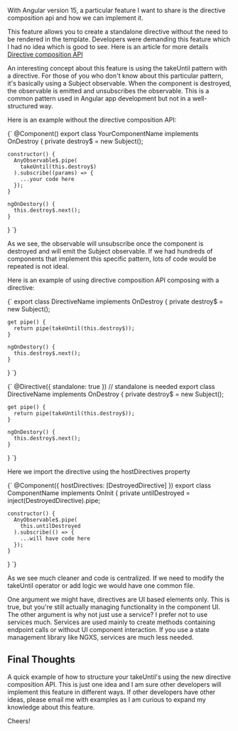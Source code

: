 
With Angular version 15, a particular feature I want to share is the directive composition api and how we can implement it.

This feature allows you to create a standalone directive without the need to be rendered in the template. Developers were demanding this feature which I had no idea which is good to see. Here is an article for more details [Directive composition API](https://www.angularjswiki.com/angular/directive-composition-api-in-angular-15/#real-use-cases)

An interesting concept about this feature is using the takeUntil pattern with a directive. For those of you who don't know about this particular pattern, it's basically using a Subject observable. When the component is destroyed, the observable is emitted and unsubscribes the observable. This is a common pattern used in Angular app development but not in a well-structured way.

Here is an example without the directive composition API:

<SyntaxHighlighter language="javascript">
 {`
  @Component()
  export class YourComponentName implements OnDestroy {
    private destroy$ = new Subject<void>();

    constructor() {
      AnyObservable$.pipe(
        takeUntil(this.destroy$)
      ).subscribe((params) => {
        ...your code here
      });
    }

    ngOnDestory() {
      this.destroy$.next();
    }
  }
`}
</SyntaxHighlighter>

As we see, the observable will unsubscribe once the component is destroyed and will emit the Subject observable. 
If we had hundreds of components that implement this specific pattern, lots of code would be repeated is not ideal.

Here is an example of using directive composition API composing with a directive:

<SyntaxHighlighter language="javascript">
 {`
   export class DirectiveName implements OnDestroy {
    private destroy$ = new Subject<void>();

    get pipe() {
      return pipe(takeUntil(this.destroy$));
    }

    ngOnDestory() {
      this.destroy$.next();
    }
  }
`}
</SyntaxHighlighter>

<SyntaxHighlighter language="javascript">
 {`
  @Directive({ standalone: true }) // standalone is needed
  export class DirectiveName implements OnDestroy {
    private destroy$ = new Subject<void>();

    get pipe() {
      return pipe(takeUntil(this.destroy$));
    }

    ngOnDestory() {
      this.destroy$.next();
    }
  }
`}
</SyntaxHighlighter>

Here we import the directive using the hostDirectives property


<SyntaxHighlighter language="javascript">
 {`
  @Component({
    hostDirectives: [DestroyedDirective]
  })
  export class ComponentName implements OnInit {
    private untilDestroyed = inject(DestroyedDirective).pipe;

    constructor() {
      AnyObservable$.pipe(
        this.untilDestroyed
      ).subscribe(() => {
        ...will have code here
      });
    }
  }
`}
</SyntaxHighlighter>

As we see much cleaner and code is centralized. If we need to modify the takeUntil operator or add logic we would have one common file.

One argument we might have, directives are UI based elements only. This is true, but you're still actually managing functionality in the component UI. The other argument is why not just use a service? I prefer not to use services much. Services are used mainly to create methods containing endpoint calls or without UI component interaction. If you use a state management library like NGXS, services are much less needed.

## Final Thoughts

A quick example of how to structure your takeUntil's using the new directive composition API. This is just one idea and I am sure other developers will implement this feature in different ways. If other developers have other ideas, please email me with examples as I am curious to expand my knowledge about this feature.

Cheers!
